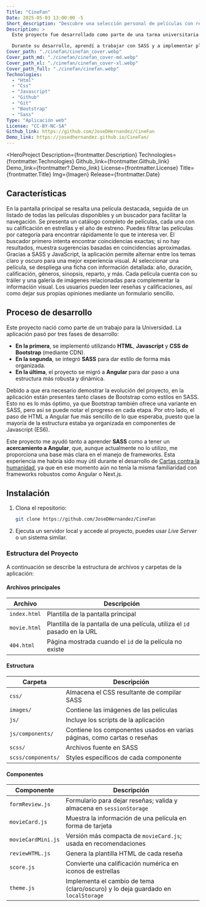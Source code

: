 ```yaml
---
Title: "CineFan"
Date: 2025-05-03 13:00:00 -5
Short_description: "Descubre una selección personal de películas con reseñas."
Description: >
  Este proyecto fue desarrollado como parte de una tarea universitaria. Consiste en una página de reseñas de películas donde comparto mis favoritas. 

  Durante su desarrollo, aprendí a trabajar con SASS y a implementar placeholders visuales para mejorar la experiencia de usuario.
Cover_path: "./cinefan/cinefan_cover.webp"
Cover_path_md: "./cinefan/cinefan_cover-md.webp"
Cover_path_xl: "./cinefan/cinefan_cover-xl.webp"
Cover_path_full: "./cinefan/cinefan.webp"
Technologies:
  - "Html"
  - "Css"
  - "Javascript"
  - "Github"
  - "Git"
  - "Bootstrap"
  - "Sass"
Type: "Aplicación web"
License: "CC-BY-NC-SA"
Github_link: https://github.com/JoseDHernandez/CineFan
Demo_link: https://josedhernandez.github.io/CineFan/
---
```



<HeroProject
  Description={frontmatter.Description}
  Technologies={frontmatter.Technologies}
  Github_link={frontmatter.Github_link}
  Demo_link={frontmatter?.Demo_link}
  License={frontmatter.License}
  Title={frontmatter.Title}
  Img={Imagen}
  Release={frontmatter.Date}
></HeroProject>

## Características

<FeatureCard title="Película destacada" image={Imagen}>
  En la pantalla principal se resalta una película destacada, seguida de un
  listado de todas las películas disponibles y un buscador para facilitar la
  navegación.
</FeatureCard>

<FeatureCard title="Listado de películas" image={Image1}>
  Se presenta un catálogo completo de películas, cada una con su calificación en
  estrellas y el año de estreno.
</FeatureCard>

<FeatureCard title="Filtrado de películas" image={Image2}>
  Puedes filtrar las películas por categoría para encontrar rápidamente lo que
  te interesa ver.
</FeatureCard>

<FeatureCard title="Buscador de películas" image={Image3}>
  El buscador primero intenta encontrar coincidencias exactas; si no hay
  resultados, muestra sugerencias basadas en coincidencias aproximadas.
</FeatureCard>

<FeatureCard title="Tema oscuro" image={Image4}>
  Gracias a SASS y JavaScript, la aplicación permite alternar entre los temas
  claro y oscuro para una mejor experiencia visual.
</FeatureCard>

<FeatureCard title="Información de cada película" image={Image5}>
  Al seleccionar una película, se despliega una ficha con información detallada:
  año, duración, calificación, géneros, sinopsis, reparto, y más.
</FeatureCard>

<FeatureCard title="Tráiler y galería de fotos" image={Image6}>
  Cada película cuenta con su tráiler y una galería de imágenes relacionadas
  para complementar la información visual.
</FeatureCard>

<FeatureCard title="Reseñas" image={Image7}>
  Los usuarios pueden leer reseñas y calificaciones, así como dejar sus propias
  opiniones mediante un formulario sencillo.
</FeatureCard>

## Proceso de desarrollo

Este proyecto nació como parte de un trabajo para la Universidad. La aplicación pasó por tres fases de desarrollo:

- **En la primera**, se implementó utilizando **HTML**, **Javascript** y **CSS de Bootstrap** (mediante CDN).
- **En la segunda**, se integró **SASS** para dar estilo de forma más organizada.
- **En la última**, el proyecto se migró a **Angular** para dar paso a una estructura más robusta y dinámica.

Debido a que era necesario demostrar la evolución del proyecto, en la aplicación están presentes tanto clases de Bootstrap como estilos en SASS. Esto no es lo más óptimo, ya que Bootstrap también ofrece una variante en SASS, pero así se puede notar el progreso en cada etapa. Por otro lado, el paso de HTML a Angular fue más sencillo de lo que esperaba, puesto que la mayoría de la estructura estaba ya organizada en componentes de Javascript (ES6).

Este proyecto me ayudó tanto a aprender **SASS** como a tener un **acercamiento a Angular**, que, aunque actualmente no lo utilizo, me proporciona una base más clara en el manejo de frameworks. Esta experiencia me habría sido muy útil durante el desarrollo de [Cartas contra la humanidad](/proyectos/cards-against-humanity), ya que en ese momento aún no tenía la misma familiaridad con frameworks robustos como Angular o Next.js.

## Instalación

1. Clona el repositorio:

   ```bash
   git clone https://github.com/JoseDHernandez/CineFan
   ```

2. Ejecuta un servidor local y accede al proyecto, puedes usar _Live Server_ o un sistema similar.

### Estructura del Proyecto

A continuación se describe la estructura de archivos y carpetas de la aplicación:

#### Archivos principales

<div class="table-responsive" >

| Archivo      | Descripción                                                                |
| ------------ | -------------------------------------------------------------------------- |
| `index.html` | Plantilla de la pantalla principal                                         |
| `movie.html` | Plantilla de la pantalla de una película, utiliza el `id` pasado en la URL |
| `404.html`   | Página mostrada cuando el `id` de la película no existe                    |

</div>

#### Estructura

<div class="table-responsive" >

| Carpeta            | Descripción                                                              |
| ------------------ | ------------------------------------------------------------------------ |
| `css/`             | Almacena el CSS resultante de compilar SASS                              |
| `images/`          | Contiene las imágenes de las películas                                   |
| `js/`              | Incluye los scripts de la aplicación                                     |
| `js/components/`   | Contiene los componentes usados en varias páginas, como cartas o reseñas |
| `scss/`            | Archivos fuente en SASS                                                  |
| `scss/components/` | Styles específicos de cada componente                                    |

</div>

#### Componentes

<div class="table-responsive" >

| Componente         | Descripción                                                                      |
| ------------------ | -------------------------------------------------------------------------------- |
| `formReview.js`    | Formulario para dejar reseñas; valida y almacena en `sessionStorage`             |
| `movieCard.js`     | Muestra la información de una película en forma de tarjeta                       |
| `movieCardMini.js` | Versión más compacta de `movieCard.js`; usada en recomendaciones                 |
| `reviewHTML.js`    | Genera la plantilla HTML de cada reseña                                          |
| `score.js`         | Convierte una calificación numérica en iconos de estrellas                       |
| `theme.js`         | Implementa el cambio de tema (claro/oscuro) y lo deja guardado en `localStorage` |

</div>
